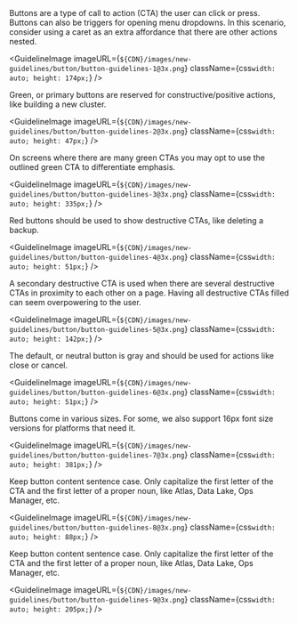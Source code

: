 
<Body
  className={css`
    margin-top: 24px;
  `}
>
  Buttons are a type of call to action (CTA) the user can click or press.
  Buttons can also be triggers for opening menu dropdowns. In this scenario,
  consider using a caret as an extra affordance that there are other actions
  nested.
</Body>

<GuidelineImage
  imageURL={`${CDN}/images/new-guidelines/button/button-guidelines-1@3x.png`}
  className={css`
    width: auto;
    height: 174px;
  `}
/>

<Body>
  Green, or primary buttons are reserved for constructive/positive actions, like
  building a new cluster.
</Body>

<GuidelineImage
  imageURL={`${CDN}/images/new-guidelines/button/button-guidelines-2@3x.png`}
  className={css`
    width: auto;
    height: 47px;
  `}
/>

<Body>
  On screens where there are many green CTAs you may opt to use the outlined
  green CTA to differentiate emphasis.
</Body>

<GuidelineImage
  imageURL={`${CDN}/images/new-guidelines/button/button-guidelines-3@3x.png`}
  className={css`
    width: auto;
    height: 335px;
  `}
/>

<Body>
  Red buttons should be used to show destructive CTAs, like deleting a backup.
</Body>

<GuidelineImage
  imageURL={`${CDN}/images/new-guidelines/button/button-guidelines-4@3x.png`}
  className={css`
    width: auto;
    height: 51px;
  `}
/>

<Body>
  A secondary destructive CTA is used when there are several destructive CTAs in
  proximity to each other on a page. Having all destructive CTAs filled can seem
  overpowering to the user.
</Body>

<GuidelineImage
  imageURL={`${CDN}/images/new-guidelines/button/button-guidelines-5@3x.png`}
  className={css`
    width: auto;
    height: 142px;
  `}
/>

<Body>
  The default, or neutral button is gray and should be used for actions like
  close or cancel.
</Body>

<GuidelineImage
  imageURL={`${CDN}/images/new-guidelines/button/button-guidelines-6@3x.png`}
  className={css`
    width: auto;
    height: 51px;
  `}
/>

<Body>
  Buttons come in various sizes. For some, we also support 16px font size
  versions for platforms that need it.
</Body>

<GuidelineImage
  imageURL={`${CDN}/images/new-guidelines/button/button-guidelines-7@3x.png`}
  className={css`
    width: auto;
    height: 381px;
  `}
/>

<Body>
  Keep button content sentence case. Only capitalize the first letter of the CTA
  and the first letter of a proper noun, like Atlas, Data Lake, Ops Manager,
  etc.
</Body>

<GuidelineImage
  imageURL={`${CDN}/images/new-guidelines/button/button-guidelines-8@3x.png`}
  className={css`
    width: auto;
    height: 88px;
  `}
/>

<Body>
  Keep button content sentence case. Only capitalize the first letter of the CTA
  and the first letter of a proper noun, like Atlas, Data Lake, Ops Manager,
  etc.
</Body>

<GuidelineImage
  imageURL={`${CDN}/images/new-guidelines/button/button-guidelines-9@3x.png`}
  className={css`
    width: auto;
    height: 205px;
  `}
/>
